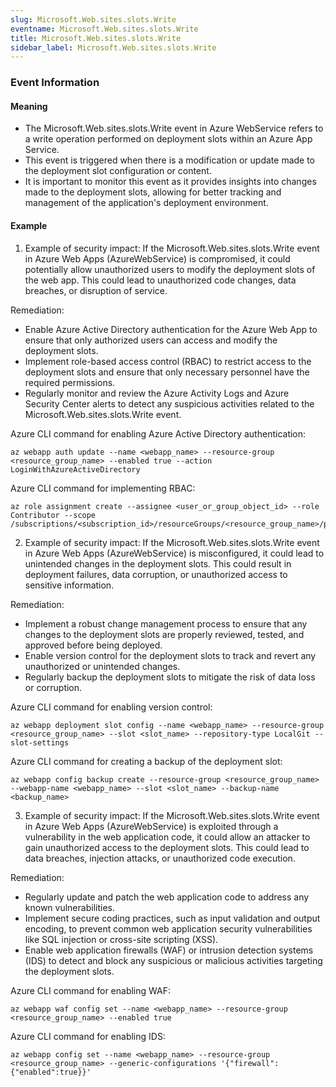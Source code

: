 ```yaml
--- 
slug: Microsoft.Web.sites.slots.Write
eventname: Microsoft.Web.sites.slots.Write
title: Microsoft.Web.sites.slots.Write
sidebar_label: Microsoft.Web.sites.slots.Write
---
```

                       
### Event Information

#### Meaning

- The Microsoft.Web.sites.slots.Write event in Azure WebService refers to a write operation performed on deployment slots within an Azure App Service.
- This event is triggered when there is a modification or update made to the deployment slot configuration or content.
- It is important to monitor this event as it provides insights into changes made to the deployment slots, allowing for better tracking and management of the application's deployment environment.

#### Example

1. Example of security impact: If the Microsoft.Web.sites.slots.Write event in Azure Web Apps (AzureWebService) is compromised, it could potentially allow unauthorized users to modify the deployment slots of the web app. This could lead to unauthorized code changes, data breaches, or disruption of service.

Remediation:
- Enable Azure Active Directory authentication for the Azure Web App to ensure that only authorized users can access and modify the deployment slots.
- Implement role-based access control (RBAC) to restrict access to the deployment slots and ensure that only necessary personnel have the required permissions.
- Regularly monitor and review the Azure Activity Logs and Azure Security Center alerts to detect any suspicious activities related to the Microsoft.Web.sites.slots.Write event.

Azure CLI command for enabling Azure Active Directory authentication:
```
az webapp auth update --name <webapp_name> --resource-group <resource_group_name> --enabled true --action LoginWithAzureActiveDirectory
```

Azure CLI command for implementing RBAC:
```
az role assignment create --assignee <user_or_group_object_id> --role Contributor --scope /subscriptions/<subscription_id>/resourceGroups/<resource_group_name>/providers/Microsoft.Web/sites/<webapp_name>/slots
```

2. Example of security impact: If the Microsoft.Web.sites.slots.Write event in Azure Web Apps (AzureWebService) is misconfigured, it could lead to unintended changes in the deployment slots. This could result in deployment failures, data corruption, or unauthorized access to sensitive information.

Remediation:
- Implement a robust change management process to ensure that any changes to the deployment slots are properly reviewed, tested, and approved before being deployed.
- Enable version control for the deployment slots to track and revert any unauthorized or unintended changes.
- Regularly backup the deployment slots to mitigate the risk of data loss or corruption.

Azure CLI command for enabling version control:
```
az webapp deployment slot config --name <webapp_name> --resource-group <resource_group_name> --slot <slot_name> --repository-type LocalGit --slot-settings
```

Azure CLI command for creating a backup of the deployment slot:
```
az webapp config backup create --resource-group <resource_group_name> --webapp-name <webapp_name> --slot <slot_name> --backup-name <backup_name>
```

3. Example of security impact: If the Microsoft.Web.sites.slots.Write event in Azure Web Apps (AzureWebService) is exploited through a vulnerability in the web application code, it could allow an attacker to gain unauthorized access to the deployment slots. This could lead to data breaches, injection attacks, or unauthorized code execution.

Remediation:
- Regularly update and patch the web application code to address any known vulnerabilities.
- Implement secure coding practices, such as input validation and output encoding, to prevent common web application security vulnerabilities like SQL injection or cross-site scripting (XSS).
- Enable web application firewalls (WAF) or intrusion detection systems (IDS) to detect and block any suspicious or malicious activities targeting the deployment slots.

Azure CLI command for enabling WAF:
```
az webapp waf config set --name <webapp_name> --resource-group <resource_group_name> --enabled true
```

Azure CLI command for enabling IDS:
```
az webapp config set --name <webapp_name> --resource-group <resource_group_name> --generic-configurations '{"firewall":{"enabled":true}}'
```


 